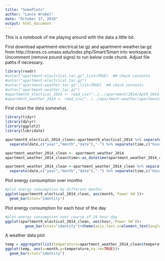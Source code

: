 ---
title: "SomePlots"
author: "Lance Wrobel"
date: "October 17, 2018"
output: html_document
---

This is a notebook of me playing around with the data a little bit.

First download apartment-electrical.tar.gz and apartment-weather.tar.gz from http://traces.cs.umass.edu/index.php/Smart/Smart into workspace. Uncomment (remove pound signs) to run below code chunk. Adjust file paths if necessary.
```{r}
library(readr)
#untar("apartment-electrical.tar.gz",list=TRUE)  ## check contents
#untar("apartment-electrical.tar.gz")
#untar("apartment-weather.tar.gz",list=TRUE)  ## check contents
#untar("apartment-weather.tar.gz")
#apartment9_electical_2014 <- read_csv("../../apartment/2014/Apt9_2014.csv")
#apartment_weather_2014 <- read_csv("../../apartment-weather/apartment2014.csv")
```

First clean the data somewhat.
```{r}
library(tidyr)
library(dplyr)
library(ggplot2)
library(lubridate)

apartment9_electical_2014_clean<-apartment9_electical_2014 %>% separate(time,c("date","time"),' ') %>%
  separate(date,c("year","month","date"),"-") %>% separate(time,c("hour","minute","second"),":")

apartment_weather_2014_clean <- apartment_weather_2014 
apartment_weather_2014_clean$time<-as_datetime(apartment_weather_2014_clean$time) #time is hourly

apartment_weather_2014_clean <-apartment_weather_2014_clean %>% separate(time,c("date","time"),' ') %>%
  separate(date,c("year","month","date"),"-") %>% separate(time,c("hour","minute","second"),":")

```


Plot energy consumption over months
```{r}

#plot energy consumption by different months
ggplot(apartment9_electical_2014_clean, aes(month,`Power kW`))+
  geom_bar(stat="identity")

```

Plot energy consumption for each hour of the day
```{r}
#plot energy consumption over course of 24 hour day
ggplot(apartment9_electical_2014_clean, aes(hour,`Power kW`))+
         geom_bar(stat="identity")+theme(axis.text.x=element_text(angle=60,hjust=1))
```
A weather data plot
```{r}
temp = aggregate(list(temperature=apartment_weather_2014_clean$temperature),list(month =factor(apartment_weather_2014_clean$month)),mean) 
ggplot(temp, aes(x=month,y=temperature,na.rm=TRUE))+
  geom_bar(stat="identity")
```

